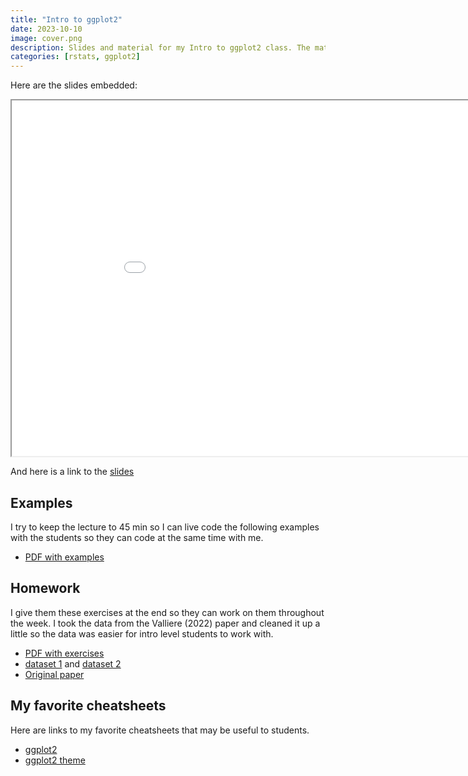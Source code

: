 ```yaml
---
title: "Intro to ggplot2"
date: 2023-10-10
image: cover.png
description: Slides and material for my Intro to ggplot2 class. The material here will help you understand the syntax of the 6 building blocks of ggplot2 and their main functions. In addition, I provide other material (PDFs) for examples and exercises, as well as links to my favorite cheatsheets.  
categories: [rstats, ggplot2]
---
```


Here are the slides embedded: 

<iframe class="slide-deck" src="/slides/intro_ggplot2/intro_ggplot2.html" width="960" height="569" allowfullscreen="true">
</iframe>

And here is a link to the [slides](/slides/intro_ggplot2/ggplot2.qmd)

## Examples 

I try to keep the lecture to 45 min so I can live code the following examples with the students so they can code at the same time with me. 

  - [PDF with examples](/slides/intro_ggplot2/exercises_ggplot2.pdf) 

## Homework 

I give them these exercises at the end so they can work on them throughout the week. I took the data from the Valliere (2022) paper and cleaned it up a little so the data was easier for intro level students to work with. 

  - [PDF with exercises]()
  - [dataset 1](/slides/intro_ggplot2/camera_data.csv) and [dataset 2](/slides/intro_ggplot2/scat_data.csv)
  - [Original paper](https://onlinelibrary.wiley.com/doi/full/10.1002/ece3.8985)

## My favorite cheatsheets

Here are links to my favorite cheatsheets that may be useful to students. 

  - [ggplot2](/slides/intro_ggplot2/data_visualization.pdf)
  - [ggplot2 theme](/slides/intro_ggplot2/ggplot_theme_system_cheatsheet.pdf)